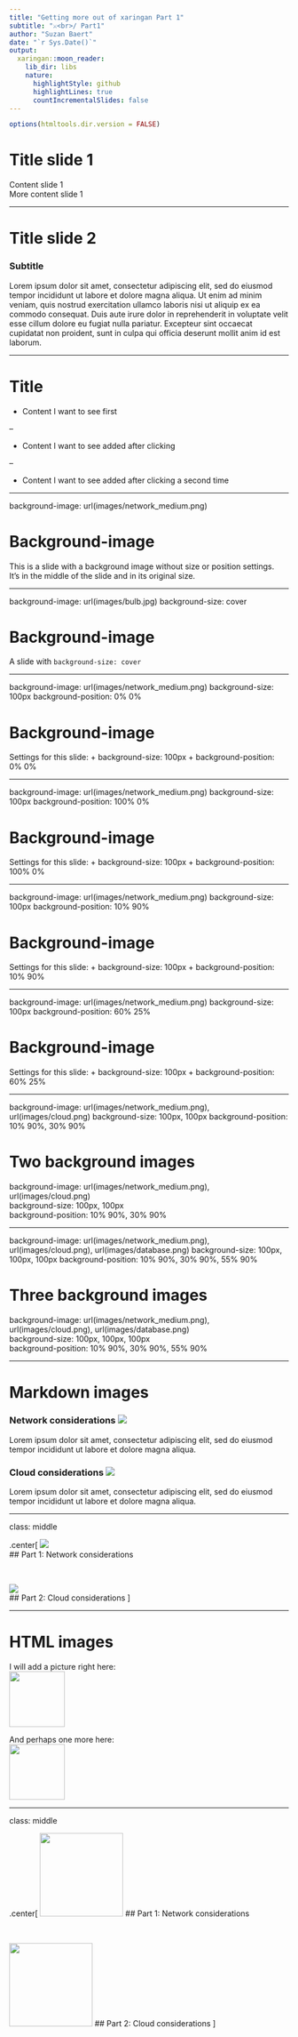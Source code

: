 ```yaml
---
title: "Getting more out of xaringan Part 1"
subtitle: "⚔<br>/ Part1"
author: "Suzan Baert"
date: "`r Sys.Date()`"
output:
  xaringan::moon_reader:
    lib_dir: libs
    nature:
      highlightStyle: github
      highlightLines: true
      countIncrementalSlides: false
---
```


```r
options(htmltools.dir.version = FALSE)
```

# Title slide 1

Content slide 1  
More content slide 1


---

# Title slide 2

### Subtitle
  
Lorem ipsum dolor sit amet, consectetur adipiscing elit, sed do eiusmod tempor incididunt ut labore et dolore magna aliqua. Ut enim ad minim veniam, quis nostrud exercitation ullamco laboris nisi ut aliquip ex ea commodo consequat. Duis aute irure dolor in reprehenderit in voluptate velit esse cillum dolore eu fugiat nulla pariatur. Excepteur sint occaecat cupidatat non proident, sunt in culpa qui officia deserunt mollit anim id est laborum.


---

# Title

+ Content I want to see first

--

+ Content I want to see added after clicking

--

+ Content I want to see added after clicking a second time

---

background-image: url(images/network_medium.png)


# Background-image

This is a slide with a background image without size or position settings.  
It's in the middle of the slide and in its original size. 


---

background-image: url(images/bulb.jpg)
background-size: cover


# Background-image 

A slide with `background-size: cover`


---

background-image: url(images/network_medium.png)
background-size: 100px
background-position: 0% 0%


# Background-image

Settings for this slide:
+ background-size: 100px
+ background-position: 0% 0%

---

background-image: url(images/network_medium.png)
background-size: 100px
background-position: 100% 0%


# Background-image

Settings for this slide:
+ background-size: 100px
+ background-position: 100% 0%

---

background-image: url(images/network_medium.png)
background-size: 100px
background-position: 10% 90%


# Background-image

Settings for this slide:
+ background-size: 100px
+ background-position: 10% 90%


---

background-image: url(images/network_medium.png)
background-size: 100px
background-position: 60% 25%


# Background-image

Settings for this slide:
+ background-size: 100px
+ background-position: 60% 25%


---

background-image: url(images/network_medium.png), url(images/cloud.png)
background-size: 100px, 100px
background-position: 10% 90%, 30% 90%

# Two background images

background-image: url(images/network_medium.png), url(images/cloud.png)  
background-size: 100px, 100px  
background-position: 10% 90%, 30% 90%

---

background-image: url(images/network_medium.png), url(images/cloud.png), url(images/database.png)
background-size: 100px, 100px, 100px
background-position: 10% 90%, 30% 90%, 55% 90%

# Three background images

background-image: url(images/network_medium.png), url(images/cloud.png), url(images/database.png)  
background-size: 100px, 100px, 100px  
background-position: 10% 90%, 30% 90%, 55% 90%

---

# Markdown images

### Network considerations ![](images/network_small.png) 

Lorem ipsum dolor sit amet, consectetur adipiscing elit, sed do eiusmod tempor incididunt ut labore et dolore magna aliqua.

### Cloud considerations ![](images/cloud_small.png) 

Lorem ipsum dolor sit amet, consectetur adipiscing elit, sed do eiusmod tempor incididunt ut labore et dolore magna aliqua.

---

class: middle

.center[
![](images/network_small.png)  
## Part 1: Network considerations

<br>

![](images/cloud_small.png)  
## Part 2: Cloud considerations
]


---

# HTML images

I will add a picture right here:  
<img src="images/database.png" width="100"> 

And perhaps one more here:  
<img src="images/cloud.png" width="100">

---

class: middle

.center[
<img src="images/database.png" width="150"> 
## Part 1: Network considerations

<br>

<img src="images/cloud.png" width="150"> 
## Part 2: Cloud considerations
]